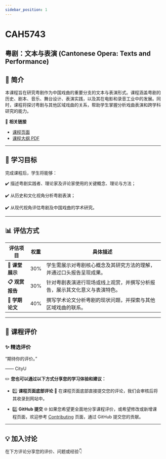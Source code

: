```yaml
---
sidebar_position: 1
---
```


# CAH5743
## 粤剧：文本与表演 (Cantonese Opera: Texts and Performance)

## **📘 简介**
本课程旨在研究粤剧作为中国戏曲的重要分支的文本与表演形式。课程涵盖粤剧的历史、剧本、音乐、舞台设计、表演实践，以及其在电影和录音工业中的发展。同时，课程将探讨粤剧与其他区域戏曲的关系，帮助学生掌握分析戏曲表演和跨学科研究的能力。

🔗 **相关链接**
- [课程页面](https://www.cityu.edu.hk/catalogue/pg/202425/course/CAH5743.htm)
- [课程大纲 PDF](https://www.cityu.edu.hk/catalogue/pg/202425/course/CAH5743.pdf)

---

## **🎯 学习目标**

完成课程后，学生将能够：

✔️ 描述粤剧实践者、理论家及评论家使用的关键概念、理论与方法；

✔️ 从历史和文化视角分析粤剧表演；

✔️ 从现代视角评估粤剧及中国戏曲的学术研究。

---

## **📊 评估方式**

| **评估项目**           | **权重** | **具体描述**                                                                                       |
|-----------------------|---------|---------------------------------------------------------------------------------------------------|
| **📂 课堂展示**         | 30%     | 学生需展示对粤剧核心概念及其研究方法的理解，并通过口头报告呈现成果。                                         |
| **📋 观赏报告**         | 30%     | 针对粤剧表演进行现场或线上观赏，并撰写分析报告，展示其文化意义与表演特色。                                       |
| **📂 学期论文**         | 40%     | 撰写学术论文分析粤剧的现状问题，并探索与其他区域戏曲的联系。                                                 |

---

## **💬 课程评价**

### ✨ **精选评价**
<div className={commentStyles.commentBox}>
    <p className={commentStyles.commentText}>
        “期待你的评价。”
    </p>
    <p className={commentStyles.commentAuthor}>—— CityU</p>
</div>

✏️ **您也可以通过以下方式分享您的学习体验和建议：**

- 1️⃣ **课程页面底部评论**
💬 在课程页面底部直接提交您的评论，我们会审核后将其收录到网站中。

- 2️⃣ **GitHub 提交**
🌐 如果您希望更全面地分享课程评价，或希望修改或新增课程页面，欢迎参考 [Contributing](/contributing) 页面，通过 GitHub 提交您的贡献。

---

## **💡 加入讨论**

在下方评论分享您的评价、问题或经验👇
<Utterances />
